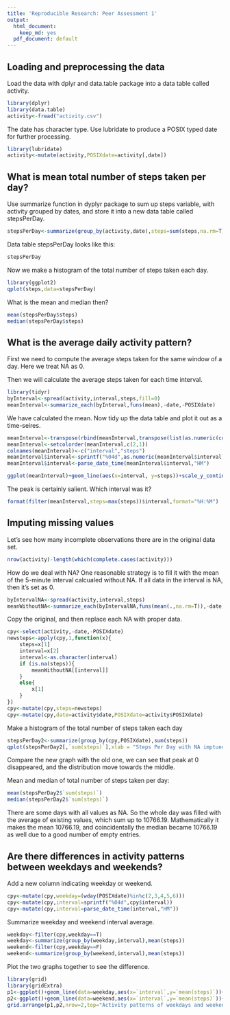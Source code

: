 ```yaml
---
title: 'Reproducible Research: Peer Assessment 1'
output:
  html_document:
    keep_md: yes
  pdf_document: default
---
```


## Loading and preprocessing the data

Load the data with dplyr and data.table package into a data table called activity.
```r
library(dplyr)
library(data.table)
activity<-fread("activity.csv")
```
The date has character type. Use lubridate to produce a POSIX typed date for further processing.
```r
library(lubridate)
activity<-mutate(activity,POSIXdate=activity[,date])
```

## What is mean total number of steps taken per day?

Use summarize function in dyplyr package to sum up steps variable, with activity grouped by dates, and store it into a new data table called stepsPerDay.
```r
stepsPerDay<-summarize(group_by(activity,date),steps=sum(steps,na.rm=T))
```

Data table stepsPerDay looks like this:
```r
stepsPerDay
```

Now we make a histogram of the total number of steps taken each day.
```r
library(ggplot2)
qplot(steps,data=stepsPerDay)
```

What is the mean and median then?

```r
mean(stepsPerDay$steps)
median(stepsPerDay$steps)
```

## What is the average daily activity pattern?
First we need to compute the average steps taken for the same window of a day.
Here we treat NA as 0.


Then we will calculate the average steps taken for each time interval.
```r
library(tidyr)
byInterval<-spread(activity,interval,steps,fill=0)
meanInterval<-summarize_each(byInterval,funs(mean),-date,-POSIXdate)
```

We have calculated the mean. Now tidy up the data table and plot it out as a time-seires.
```r
meanInterval<-transpose(rbind(meanInterval,transpose(list(as.numeric(colnames(meanInterval))))))
meanInterval<-setcolorder(meanInterval,c(2,1))
colnames(meanInterval)<-c("interval","steps")
meanInterval$interval<-sprintf("%04d",as.numeric(meanInterval$interval))
meanInterval$interval<-parse_date_time(meanInterval$interval,"HM")

ggplot(meanInterval)+geom_line(aes(x=interval, y=steps))+scale_y_continuous()+scale_x_datetime(date_labels = "%H:%M")
```

The peak is certainly salient. Which interval was it?
```r
format(filter(meanInterval,steps=max(steps))$interval,format="%H:%M")
```

## Imputing missing values

Let's see how many incomplete observations there are in the original data set.
```r
nrow(activity)-length(which(complete.cases(activity)))
```

How do we deal with NA? One reasonable strategy is to fill it with the mean of the 5-minute interval calcualed without NA. If all data in the interval is NA, then it's set as 0.

```r
byIntervalNA<-spread(activity,interval,steps)
meanWithoutNA<-summarize_each(byIntervalNA,funs(mean(.,na.rm=T)),-date,-POSIXdate)
```

Copy the original, and then replace each NA with proper data.
```r
cpy<-select(activity,-date,-POSIXdate)
newsteps<-apply(cpy,1,function(x){
    steps=x[1]
    interval=x[2]
    interval<-as.character(interval)
    if (is.na(steps)){
        meanWithoutNA[[interval]]
    }
    else{
        x[1]
    }
})
cpy<-mutate(cpy,steps=newsteps)
cpy<-mutate(cpy,date=activity$date,POSIXdate=activity$POSIXdate)
```

Make a histogram of the total number of steps taken each day 
```r
stepsPerDay2<-summarize(group_by(cpy,POSIXdate),sum(steps))
qplot(stepsPerDay2[,`sum(steps)`],xlab = "Steps Per Day with NA imptued")
```

Compare the new graph with the old one, we can see that peak at 0 disappeared, and the distribution move towards the middle.

Mean and median of total number of steps taken per day:
```r
mean(stepsPerDay2$`sum(steps)`)
median(stepsPerDay2$`sum(steps)`)
```

There are some days with all values as NA. So the whole day was filled with the average of existing values, which sum up to 10766.19. Mathematically it makes the mean 10766.19, and coincidentally the median became 10766.19 as well due to a good number of empty entries.

## Are there differences in activity patterns between weekdays and weekends?

Add a new column indicating weekday or weekend.

```r
cpy<-mutate(cpy,weekday=(wday(POSIXdate)%in%c(2,3,4,5,6)))
cpy<-mutate(cpy,interval=sprintf("%04d",cpy$interval))
cpy<-mutate(cpy,interval=parse_date_time(interval,"HM"))
```

Summarize weekday and weekend interval average. 
```r
weekday<-filter(cpy,weekday==T)
weekday<-summarize(group_by(weekday,interval),mean(steps))
weekend<-filter(cpy,weekday==F)
weekend<-summarize(group_by(weekend,interval),mean(steps))
```

Plot the two graphs together to see the difference.
```r
library(grid)
library(gridExtra)
p1<-ggplot()+geom_line(data=weekday,aes(x=`interval`,y=`mean(steps)`))+ylab("average steps")+xlab("weekday interval")+scale_x_datetime(date_labels = "%H:%M")+ylim(0,250)
p2<-ggplot()+geom_line(data=weekend,aes(x=`interval`,y=`mean(steps)`))+ylab("average steps")+xlab("weekend interval")+scale_x_datetime(date_labels = "%H:%M")+ylim(0,250)
grid.arrange(p1,p2,nrow=2,top="Activity patterns of weekdays and weekeneds")
```
